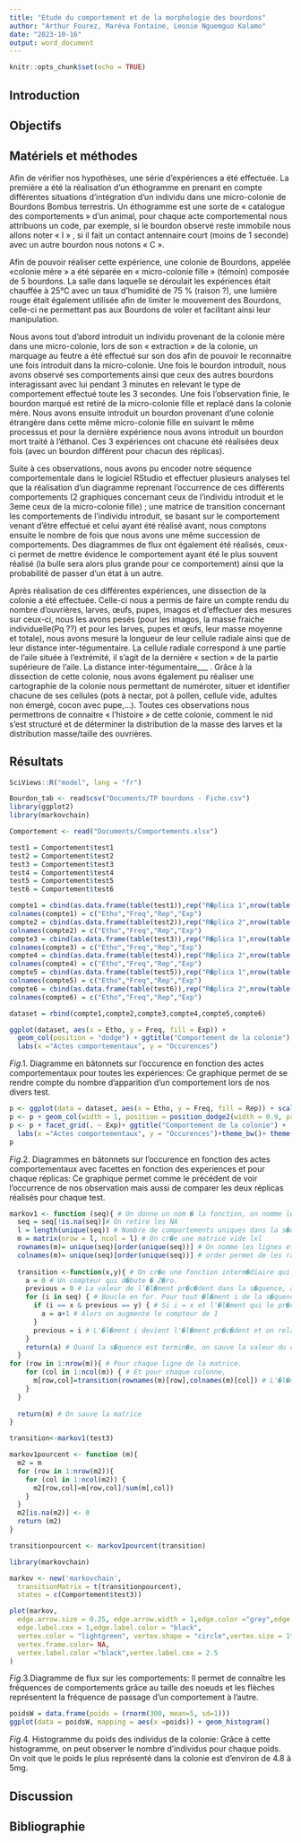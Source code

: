 ```yaml
---
title: "Etude du comportement et de la morphologie des bourdons"
author: "Arthur Fourez, Maréva Fontaine, Leonie Nguemguo Kalamo"
date: "2023-10-16"
output: word_document
---
```


```r
knitr::opts_chunk$set(echo = TRUE)
```

## Introduction

## Objectifs

## Matériels et méthodes

Afin de vérifier nos hypothèses, une série d'expériences a été effectuée. La première a été la réalisation d'un éthogramme en prenant en compte différentes situations d'intégration d'un individu dans une micro-colonie de Bourdons Bombus terrestris. Un éthogramme est une sorte de « catalogue des comportements » d'un animal, pour chaque acte comportemental nous attribuons un code, par exemple, si le bourdon observé reste immobile nous allons noter « I » , si il fait un contact antennaire court (moins de 1 seconde) avec un autre bourdon nous notons « C ».

Afin de pouvoir réaliser cette expérience, une colonie de Bourdons, appelée «colonie mère » a été séparée en « micro-colonie fille » (témoin) composée de 5 bourdons. La salle dans laquelle se déroulait les expériences était chauffée à 25°C avec un taux d'humidité de 75 % (raison ?), une lumière rouge était également utilisée afin de limiter le mouvement des Bourdons, celle-ci ne permettant pas aux Bourdons de voler et facilitant ainsi leur manipulation.

Nous avons tout d'abord introduit un individu provenant de la colonie mère dans une micro-colonie, lors de son « extraction » de la colonie, un marquage au feutre a été effectué sur son dos afin de pouvoir le reconnaitre une fois introduit dans la micro-colonie. Une fois le bourdon introduit, nous avons observé ses comportements ainsi que ceux des autres bourdons interagissant avec lui pendant 3 minutes en relevant le type de comportement effectué toute les 3 secondes. Une fois l'observation finie, le bourdon marqué est retiré de la micro-colonie fille et replacé dans la colonie mère. Nous avons ensuite introduit un bourdon provenant d'une colonie étrangère dans cette même micro-colonie fille en suivant le même processus et pour la dernière expérience nous avons introduit un bourdon mort traité à l'éthanol. Ces 3 expériences ont chacune été réalisées deux fois (avec un bourdon différent pour chacun des réplicas).

Suite à ces observations, nous avons pu encoder notre séquence comportementale dans le logiciel RStudio et effectuer plusieurs analyses tel que la réalisation d'un diagramme reprenant l'occurrence de ces différents comportements (2 graphiques concernant ceux de l'individu introduit et le 3eme ceux de la micro-colonie fille) ; une matrice de transition concernant les comportements de l'individu introduit, se basant sur le comportement venant d'être effectué et celui ayant été réalisé avant, nous comptons ensuite le nombre de fois que nous avons une même succession de comportements. Des diagrammes de flux ont également été réalisés, ceux-ci permet de mettre évidence le comportement ayant été le plus souvent réalisé (la bulle sera alors plus grande pour ce comportement) ainsi que la probabilité de passer d'un état à un autre.

Après réalisation de ces différentes expériences, une dissection de la colonie a été effectuée. Celle-ci nous a permis de faire un compte rendu du nombre d'ouvrières, larves, œufs, pupes, imagos et d'effectuer des mesures sur ceux-ci, nous les avons pesés (pour les imagos, la masse fraiche individuelle(Pq ??) et pour les larves, pupes et œufs, leur masse moyenne et totale), nous avons mesuré la longueur de leur cellule radiale ainsi que de leur distance inter-tégumentaire. La cellule radiale correspond à une partie de l'aile située à l'extrémité, il s'agit de la dernière « section » de la partie supérieure de l'aile. La distance inter-tégumentaire\_\_\_ . Grâce à la dissection de cette colonie, nous avons également pu réaliser une cartographie de la colonie nous permettant de numéroter, situer et identifier chacune de ses cellules (pots à nectar, pot à pollen, cellule vide, adultes non émergé, cocon avec pupe,...). Toutes ces observations nous permettrons de connaitre « l'histoire » de cette colonie, comment le nid s'est structuré et de déterminer la distribution de la masse des larves et la distribution masse/taille des ouvrières.

## Résultats

```r
SciViews::R("model", lang = "fr")
```

```r
Bourdon_tab <- read$csv("Documents/TP bourdons - Fiche.csv")
library(ggplot2)
library(markovchain)
```

```r
Comportement <- read("Documents/Comportements.xlsx")
```

```r
test1 = Comportement$test1
test2 = Comportement$test2
test3 = Comportement$test3
test4 = Comportement$test4
test5 = Comportement$test5
test6 = Comportement$test6
```

```r
compte1 = cbind(as.data.frame(table(test1)),rep("R�plica 1",nrow(table(test1))),rep("Exp�rience 1",nrow(table(test1))))
colnames(compte1) = c("Etho","Freq","Rep","Exp")
compte2 = cbind(as.data.frame(table(test2)),rep("R�plica 2",nrow(table(test2))),rep("Exp�rience 1",nrow(table(test2))))
colnames(compte2) = c("Etho","Freq","Rep","Exp")
compte3 = cbind(as.data.frame(table(test3)),rep("R�plica 1",nrow(table(test3))),rep("Exp�rience 2",nrow(table(test3))))
colnames(compte3) = c("Etho","Freq","Rep","Exp")
compte4 = cbind(as.data.frame(table(test4)),rep("R�plica 2",nrow(table(test4))),rep("Exp�rience 2",nrow(table(test4))))
colnames(compte4) = c("Etho","Freq","Rep","Exp")
compte5 = cbind(as.data.frame(table(test5)),rep("R�plica 1",nrow(table(test5))),rep("Exp�rience 3",nrow(table(test5))))
colnames(compte5) = c("Etho","Freq","Rep","Exp")
compte6 = cbind(as.data.frame(table(test6)),rep("R�plica 2",nrow(table(test6))),rep("Exp�rience 3",nrow(table(test6))))
colnames(compte6) = c("Etho","Freq","Rep","Exp")
```

```r
dataset = rbind(compte1,compte2,compte3,compte4,compte5,compte6)
```

```r
ggplot(dataset, aes(x = Etho, y = Freq, fill = Exp)) +
  geom_col(position = "dodge") + ggtitle("Comportement de la colonie") +
  labs(x ="Actes comportementaux", y = "Occurences")
```

*Fig*.1. Diagramme en bâtonnets sur l'occurence en fonction des actes comportementaux pour toutes les expériences: Ce graphique permet de se rendre compte du nombre d'apparition d'un comportement lors de nos divers test.

```r
p <- ggplot(data = dataset, aes(x = Etho, y = Freq, fill = Rep)) + scale_fill_grey()
p <- p + geom_col(width = 1, position = position_dodge2(width = 0.9, preserve = "single"))
p <- p + facet_grid(. ~ Exp)+ ggtitle("Comportement de la colonie") +
  labs(x ="Actes comportementaux", y = "Occurences")+theme_bw()+ theme(plot.title = element_text(hjust = 0.5))
p
```

*Fig*.2. Diagrammes en bâtonnets sur l'occurence en fonction des actes comportementaux avec facettes en fonction des experiences et pour chaque réplicas: Ce graphique permet comme le précédent de voir l'occurrence de nos observation mais aussi de comparer les deux réplicas réalisés pour chaque test.

```r
markov1 <- function (seq){ # On donne un nom � la fonction, on nomme les arguments dont elle a besoin
  seq = seq[!is.na(seq)]# On retire les NA
  l = length(unique(seq)) # Nombre de comportements uniques dans la s�quence (taille de l'�thogramme) =l
  m = matrix(nrow = l, ncol = l) # On cr�e une matrice vide lxl
  rownames(m)= unique(seq)[order(unique(seq))] # On nomme les lignes et colonnes avec les comportements
  colnames(m)= unique(seq)[order(unique(seq))] # order permet de les ranger par ordre alphab�tique
  
  transition <-function(x,y){ # On cr�e une fonction interm�diaire qui permettra de calculer la valeur de chaque case
    a = 0 # Un compteur qui d�bute � Z�ro.
    previous = 0 # La valeur de l'�l�ment pr�c�dent dans la s�quence, au d�part il n'y en a pas
    for (i in seq) { # Boucle en for. Pour tout �l�ment i de la s�quence seq (seq = argument donn� � la fonction)
      if (i == x & previous == y) { # Si i = x et l'�l�ment qui le pr�c�de = y
        a = a+1 # Alors on augmente le compteur de 1
      }
      previous = i # L'�l�ment i devient l'�l�ment pr�c�dent et on relance la boucle avec le i suivant.
    }
    return(a) # Quand la s�quence est termin�e, on sauve la valeur du compteur.
  }
for (row in 1:nrow(m)){ # Pour chaque ligne de la matrice.
    for (col in 1:ncol(m)) { # Et pour chaque colonne,
      m[row,col]=transition(rownames(m)[row],colnames(m)[col]) # L'�l�ment correspondant � la ligne et � la colonne  = r�sultat de la fonction interm�diaire pour les noms de ligne et de colonne correspondant
    }
  }
  
  return(m) # On sauve la matrice
}
```

```r
transition<-markov1(test3)
```

```r
markov1pourcent <- function (m){
  m2 = m 
  for (row in 1:nrow(m2)){ 
    for (col in 1:ncol(m2)) { 
      m2[row,col]=m[row,col]/sum(m[,col]) 
    }
  }
  m2[is.na(m2)] <- 0 
  return (m2) 
}
```

```r
transitionpourcent <- markov1pourcent(transition)
```

```r
library(markovchain)
```

```r
markov <- new('markovchain',
  transitionMatrix = t(transitionpourcent), 
  states = c(Comportement$test3))

```

```r
plot(markov,
  edge.arrow.size = 0.25, edge.arrow.width = 1,edge.color ="grey",edge.lty = 1,
  edge.label.cex = 1,edge.label.color = "black",
  vertex.color = "lightgreen", vertex.shape = "circle",vertex.size = 1*table(test1),
  vertex.frame.color= NA,
  vertex.label.color ="black",vertex.label.cex = 2.5
)
```

*Fig.*3.Diagramme de flux sur les comportements: Il permet de connaître les fréquences de comportements grâce au taille des noeuds et les flèches représentent la fréquence de passage d'un comportement à l'autre.

```r
poidsW = data.frame(poids = (rnorm(300, mean=5, sd=1)))
ggplot(data = poidsW, mapping = aes(x =poids)) + geom_histogram()
```

*Fig.*4. Histogramme du poids des individus de la colonie: Grâce à cette histogramme, on peut observer le nombre d'individus pour chaque poids. On voit que le poids le plus représenté dans la colonie est d'environ de 4.8 à 5mg.

## Discussion

## Bibliographie
